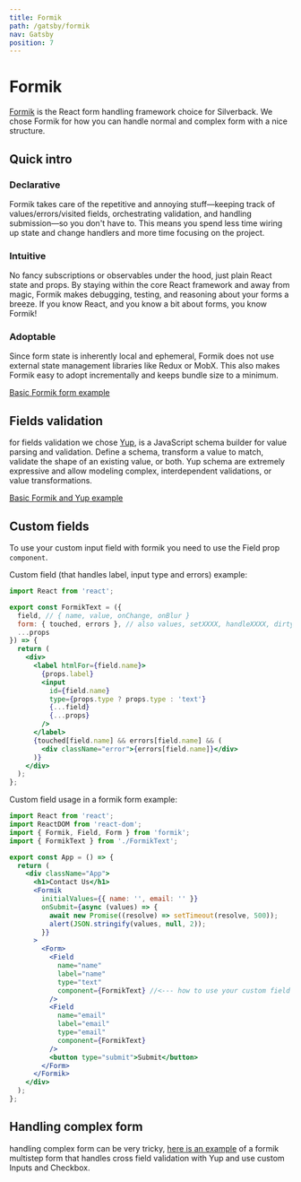 ```yaml
---
title: Formik
path: /gatsby/formik
nav: Gatsby
position: 7
---
```


# Formik

[Formik](https://formik.org/) is the React form handling framework choice for
Silverback. We chose Formik for how you can handle normal and complex form with a nice structure.

## Quick intro

### Declarative
Formik takes care of the repetitive and annoying stuff—keeping track of values/errors/visited fields, orchestrating validation, and handling submission—so you don't have to. This means you spend less time wiring up state and change handlers and more time focusing on the project.

### Intuitive
No fancy subscriptions or observables under the hood, just plain React state and props. By staying within the core React framework and away from magic, Formik makes debugging, testing, and reasoning about your forms a breeze. If you know React, and you know a bit about forms, you know Formik!

### Adoptable
Since form state is inherently local and ephemeral, Formik does not use external state management libraries like Redux or MobX. This also makes Formik easy to adopt incrementally and keeps bundle size to a minimum.

[Basic Formik form example](https://codesandbox.io/s/dazzling-swanson-wne32?from-embed)

## Fields validation

for fields validation we chose [Yup](https://github.com/jquense/yup), is a JavaScript schema builder for value parsing and validation. Define a schema, transform a value to match, validate the shape of an existing value, or both. Yup schema are extremely expressive and allow modeling complex, interdependent validations, or value transformations.

[Basic Formik and Yup example](https://codesandbox.io/s/zkrk5yldz)

## Custom fields
To use your custom input field with formik you need to use the Field prop `component`.

Custom field (that handles label, input type and errors) example:

```jsx
import React from 'react';

export const FormikText = ({
  field, // { name, value, onChange, onBlur }
  form: { touched, errors }, // also values, setXXXX, handleXXXX, dirty, isValid, status, etc.
  ...props
}) => {
  return (
    <div>
      <label htmlFor={field.name}>
        {props.label}
        <input
          id={field.name}
          type={props.type ? props.type : 'text'}
          {...field}
          {...props}
        />
      </label>
      {touched[field.name] && errors[field.name] && (
        <div className="error">{errors[field.name]}</div>
      )}
    </div>
  );
};
```

Custom field usage in a formik form example:

```jsx
import React from 'react';
import ReactDOM from 'react-dom';
import { Formik, Field, Form } from 'formik';
import { FormikText } from './FormikText';

export const App = () => {
  return (
    <div className="App">
      <h1>Contact Us</h1>
      <Formik
        initialValues={{ name: '', email: '' }}
        onSubmit={async (values) => {
          await new Promise((resolve) => setTimeout(resolve, 500));
          alert(JSON.stringify(values, null, 2));
        }}
      >
        <Form>
          <Field
            name="name"
            label="name"
            type="text"
            component={FormikText} //<--- how to use your custom field
          />
          <Field
            name="email"
            label="email"
            type="email"
            component={FormikText}
          />
          <button type="submit">Submit</button>
        </Form>
      </Formik>
    </div>
  );
};
```

## Handling complex form
handling complex form can be very tricky, [here is an example](https://github.com/AmazeeLabs/react-form-decision/tree/main/src/components/formik) of a formik multistep form that handles cross field validation with Yup and use custom Inputs and Checkbox.

